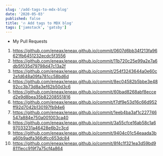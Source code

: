 ```yaml
---
slug: '/add-tags-to-mdx-blog'
date: '2020-05-03'
published: false
title: '🔥 Add tags to MDX blog'
tags: ['jamstack', 'gatsby']
---
```


- My Pull Requests

1. https://github.com/eneax/eneax.github.io/commit/0607d6bb34f213fa96621fb6451232ecdc5f3556
2. https://github.com/eneax/eneax.github.io/commit/11b720c25e99a2e7a6db5f035d79798d47c13a2f
3. https://github.com/eneax/eneax.github.io/commit/254f3243644a0e60c2e1d648a09fa781cc58bd6d
4. https://github.com/eneax/eneax.github.io/commit/8ec04582b5bbe3e4892cc3b73d8a3ef62b50d3c6
5. https://github.com/eneax/eneax.github.io/commit/60bad8268abf8ecced2e9d8bea35b82208551816
6. https://github.com/eneax/eneax.github.io/commit/f7df9e53d16c66d952ff92d7042b130197fb94e6
7. https://github.com/eneax/eneax.github.io/commit/1eeb4ba3af1c227746547a884e750a001003ca40
8. https://github.com/eneax/eneax.github.io/commit/3a55cfce16ab58c1a697033231a46428e6b2c3cd
9. https://github.com/eneax/eneax.github.io/commit/9404c01c54eaada3ba60b9adfa366dfcc653dc84
10. https://github.com/eneax/eneax.github.io/commit/8f4c1f321ea3d59bd98111ecc919f7a75cf4a864
